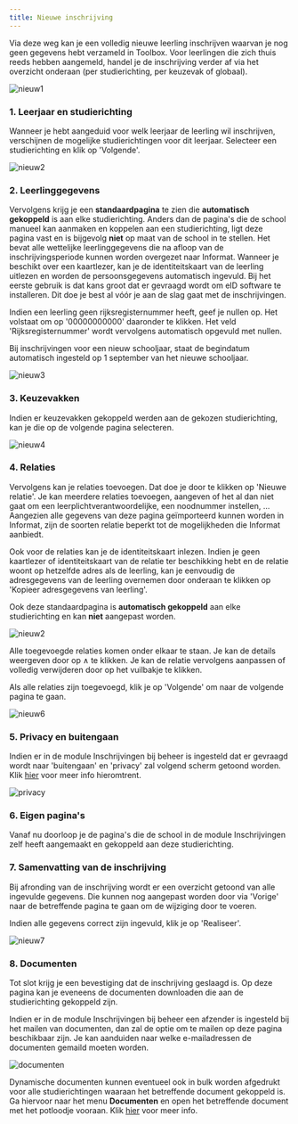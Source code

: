 ```yaml
---
title: Nieuwe inschrijving
---
```


Via deze weg kan je een volledig nieuwe leerling inschrijven waarvan je nog geen gegevens hebt verzameld in Toolbox. Voor leerlingen die zich thuis reeds hebben aangemeld, handel je de inschrijving verder af via het overzicht onderaan (per studierichting, per keuzevak of globaal). 

![nieuw1](./nieuw1.png)

### 1. Leerjaar en studierichting

Wanneer je hebt aangeduid voor welk leerjaar de leerling wil inschrijven, verschijnen de mogelijke studierichtingen voor dit leerjaar. Selecteer een studierichting en klik op 'Volgende'.

![nieuw2](./nieuw2.jpg)

### 2. Leerlinggegevens

Vervolgens krijg je een **standaardpagina** te zien die **automatisch gekoppeld** is aan elke studierichting. Anders dan de pagina's die de school manueel kan aanmaken en koppelen aan een studierichting, ligt deze pagina vast en is bijgevolg **niet** op maat van de school in te stellen. Het bevat alle wettelijke leerlinggegevens die na afloop van de inschrijvingsperiode kunnen worden overgezet naar Informat. Wanneer je beschikt over een kaartlezer, kan je de identiteitskaart van de leerling uitlezen en worden de persoonsgegevens automatisch ingevuld. Bij het eerste gebruik is dat kans groot dat er gevraagd wordt om eID software te installeren. Dit doe je best al vóór je aan de slag gaat met de inschrijvingen. 

Indien een leerling geen rijksregisternummer heeft, geef je nullen op. Het volstaat om op '00000000000' daaronder te klikken. Het veld 'Rijksregisternummer' wordt vervolgens automatisch opgevuld met nullen. 

Bij inschrijvingen voor een nieuw schooljaar, staat de begindatum automatisch ingesteld op 1 september van het nieuwe schooljaar.

![nieuw3](./nieuw3.png)

### 3. Keuzevakken

Indien er keuzevakken gekoppeld werden aan de gekozen studierichting, kan je die op de volgende pagina selecteren. 

![nieuw4](./nieuw4.jpg)

### 4. Relaties
 
Vervolgens kan je relaties toevoegen. Dat doe je door te klikken op 'Nieuwe relatie'. Je kan meerdere relaties toevoegen, aangeven of het al dan niet gaat om een leerplichtverantwoordelijke, een noodnummer instellen, ... Aangezien alle gegevens van deze pagina geïmporteerd kunnen worden in Informat, zijn de soorten relatie beperkt tot de mogelijkheden die Informat aanbiedt. 

Ook voor de relaties kan je de identiteitskaart inlezen. Indien je geen kaartlezer of identiteitskaart van de relatie ter beschikking hebt en de relatie woont op hetzelfde adres als de leerling, kan je eenvoudig de adresgegevens van de leerling overnemen door onderaan te klikken op 'Kopieer adresgegevens van leerling'. 

Ook deze standaardpagina is **automatisch gekoppeld** aan elke studierichting en kan **niet** aangepast worden.

![nieuw2](./nieuw5.png)

Alle toegevoegde relaties komen onder elkaar te staan. Je kan de details weergeven door op ∧ te klikken. Je kan de relatie vervolgens aanpassen of volledig verwijderen door op het vuilbakje te klikken.

Als alle relaties zijn toegevoegd, klik je op 'Volgende' om naar de volgende pagina te gaan.  

![nieuw6](./nieuw6.png)

### 5. Privacy en buitengaan

Indien er in de module Inschrijvingen bij <LegacyAction img='configure.JPG'/> beheer is ingesteld dat er gevraagd wordt naar 'buitengaan' en 'privacy' zal volgend scherm getoond worden. Klik [hier](/inschrijvingen/opstart_config/instelling/#1-algemene-gegevens-betreffende-schooljaar-en-school) voor meer info hieromtrent. 

![privacy](./privacy.PNG)

### 6. Eigen pagina's

Vanaf nu doorloop je de pagina's die de school in de module Inschrijvingen zelf heeft aangemaakt en gekoppeld aan deze studierichting. 

### 7. Samenvatting van de inschrijving

Bij afronding van de inschrijving wordt er een overzicht getoond van alle ingevulde gegevens. Die kunnen nog aangepast worden door via 'Vorige' naar de betreffende pagina te gaan om de wijziging door te voeren. 

Indien alle gegevens correct zijn ingevuld, klik je op 'Realiseer'. 

![nieuw7](./nieuw7.jpg)

### 8. Documenten 

Tot slot krijg je een bevestiging dat de inschrijving geslaagd is. Op deze pagina kan je eveneens de documenten downloaden die aan de studierichting gekoppeld zijn. 

Indien er in de module Inschrijvingen bij <LegacyAction img='configure.JPG'/> beheer een afzender is ingesteld bij het mailen van documenten, dan zal de optie om te mailen op deze pagina beschikbaar zijn. Je kan aanduiden naar welke e-mailadressen de documenten gemaild moeten worden.

![documenten](./documenten1.PNG)

Dynamische documenten kunnen eventueel ook in bulk worden afgedrukt voor alle studierichtingen waaraan het betreffende document gekoppeld is. Ga hiervoor naar het menu **Documenten** en open het betreffende document met het potloodje vooraan. Klik [hier](/inschrijvingen/opstart_config/documenten_brieven/#dynamische-documenten-in-bulk-afdrukken) voor meer info.

